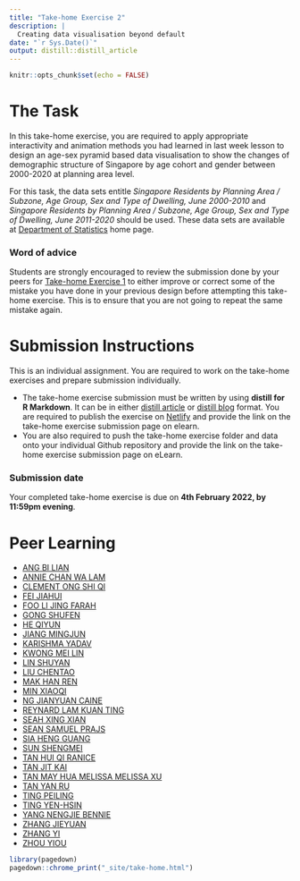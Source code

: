 ```yaml
---
title: "Take-home Exercise 2"
description: |
  Creating data visualisation beyond default
date: "`r Sys.Date()`"
output: distill::distill_article
---
```


```r
knitr::opts_chunk$set(echo = FALSE)
```

# The Task

In this take-home exercise, you are required to apply appropriate interactivity and animation methods you had learned in last week lesson to design an age-sex pyramid based data visualisation to show the changes of demographic structure of Singapore by age cohort and gender between 2000-2020 at planning area level.  

For this task, the data sets entitle *Singapore Residents by Planning Area / Subzone, Age Group, Sex and Type of Dwelling, June 2000-2010* and *Singapore Residents by Planning Area / Subzone, Age Group, Sex and Type of Dwelling, June 2011-2020* should be used.  These data sets are available at [Department of Statistics](https://www.singstat.gov.sg/) home page.   

### Word of advice

Students are strongly encouraged to review the submission done by your peers for [Take-home Exercise 1](https://isss608-ay2021-22t2.netlify.app/th_ex/th_ex01) to either improve or correct some of the mistake you have done in your previous design before attempting this take-home exercise.  This is to ensure that you are not going to repeat the same mistake again.


# Submission Instructions 

This is an individual assignment. You are required to work on the take-home exercises and prepare submission individually. 

- The take-home exercise submission must be written by using **distill for R Markdown**.  It can be in either [distill article](https://distill.pub/guide/) or [distill blog ](https://rstudio.github.io/distill/blog.html) format. You are required to publish the exercise on [Netlify](https://www.netlify.com/) and provide the link on the take-home exercise submission page on elearn. 
- You are also required to push the take-home exercise folder and data onto your individual Github repository and provide the link on the take-home exercise submission page on eLearn.
 
### Submission date 
 
Your completed take-home exercise is due on **4th February 2022, by 11:59pm evening**.

# Peer Learning

+ [ANG BI LIAN](https://bilian-mitb2021.netlify.app/th_ex/th_ex02/take-home_ex02)
+ [ANNIE CHAN WA LAM](https://anniecwl.netlify.app/takehomeex2/takehome-ex2)
+ [CLEMENT ONG SHI QI](https://isss608cosq.netlify.app/th_ex/th_ex02/th_ex02)
+ [FEI JIAHUI](https://fjhva.netlify.app/th_ex/th_ex02/th_ex02)
+ [FOO LI JING FARAH](https://farahfoo.netlify.app/th_ex/th_ex03/th_ex03) 
+ [GONG SHUFEN](https://va2022.netlify.app/th_ex/th_ex02/th_ex02_distill)
+ [HE QIYUN](https://qyva.netlify.app/th_ex/th_ex02/take-home-exercise02)
+ [JIANG MINGJUN](https://isss608mj.netlify.app/assigment/takehome02/takehome2.html)
+ [KARISHMA YADAV](https://karishma-smu.netlify.app/th_exercise/th_ex02/takehome_ex02)
+ [KWONG MEI LIN](https://kml-va.netlify.app/th_ex/th_ex02/th_ex02)
+ [LIN SHUYAN](https://lins-92-isss608.netlify.app/th_ex/th_ex02/th_ex02)
+ [LIU CHENTAO](https://amberjourney.netlify.app/th_ex/th_ex2/take-home-exercise_2)
+ [MAK HAN REN](https://makhanren.netlify.app/th_ex/th_ex02/th_ex02)
+ [MIN XIAOQI](https://mxqvisualanalytics.netlify.app/th_ex/take_home_ex02/take_home_ex_2)
+ [NG JIANYUAN CAINE](https://ngcaine.netlify.app/takehomeexercise/ex02/takehomeexercise02)
+ [REYNARD LAM KUAN TING](https://reynard.netlify.app/th_ex/th_ex02/th_ex02)
+ [SEAH XING XIAN](https://sxingxian-va.netlify.app/th_ex/th_ex02/th_ex02)
+ [SEAN SAMUEL PRAJS](https://myanalyticsartgallery2.netlify.app/takehomeex/2/thex2)
+ [SIA HENG GUANG](https://hengguang-608.netlify.app/takehome_exercise/ex002/ex002)
+ [SUN SHENGMEI](https://isss608visualanalyticssun.netlify.app/th_ex/th_ex02/take-home-ex02)
+ [TAN HUI QI RANICE](https://isss608-ranice.netlify.app/th_ex/th_ex02/th_ex02)
+ [TAN JIT KAI](https://tjkva2022.netlify.app/th_ex/th_ex02/th_ex02)
+ [TAN MAY HUA MELISSA  MELISSA XU](https://mviz.netlify.app/takehome_ex02/takehome_ex02)
+ [TAN YAN RU](https://yanrutanfirstsite.netlify.app/th_ex/take-home%20ex02/take-home-ex02)
+ [TING PEILING](https://eloquent-va.netlify.app/th_ex/th_ex02/th_ex02_age_sex_pyramid_animate)
+ [TING YEN-HSIN](https://yhting2021.netlify.app/th_ex/th_ex03/th_ex03)
+ [YANG NENGJIE BENNIE](https://isss608bennie.netlify.app/takehomeex/thex2/thex2)
+ [ZHANG JIEYUAN](https://jyvisualanalytics.netlify.app/takehomeex/takehomeex2/ex2)
+ [ZHANG YI](https://isss608.netlify.app/posts/2022-02-04-take-home-exercise-2/)
+ [ZHOU YIOU](https://isss608-2022-yiou.netlify.app/th_ex/takehome_ex02/th2)   

```r
library(pagedown)
pagedown::chrome_print("_site/take-home.html")
```



















